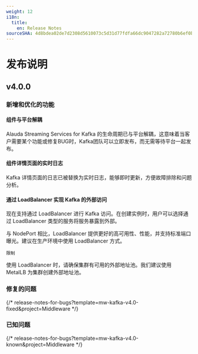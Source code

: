 ```yaml
---
weight: 12
i18n:
  title:
    en: Release Notes
sourceSHA: 4d8bdea02de7d2308d5610073c5d31d77fdfa66dc9047282a72780b6ef0b1b8a
---
```


# 发布说明

## v4.0.0

### 新增和优化的功能

#### 组件与平台解耦

Alauda Streaming Services for Kafka 的生命周期已与平台解耦，这意味着当客户需要某个功能或修复BUG时，Kafka团队可以立即发布，而无需等待平台一起发布。

#### 组件详情页面的实时日志

Kafka 详情页面的日志已被替换为实时日志，能够即时更新，方便故障排除和问题分析。

#### 通过 LoadBalancer 实现 Kafka 的外部访问

现在支持通过 LoadBalancer 进行 Kafka 访问。在创建实例时，用户可以选择通过 LoadBalancer 类型的服务将服务暴露到外部。

与 NodePort 相比，LoadBalancer 提供更好的高可用性、性能，并支持标准端口曝光。建议在生产环境中使用 LoadBalancer 方式。

`限制`

使用 LoadBalancer 时，请确保集群有可用的外部地址池。我们建议使用 MetalLB 为集群创建外部地址池。

### 修复的问题

{/* release-notes-for-bugs?template=mw-kafka-v4.0-fixed&project=Middleware */}

### 已知问题

{/* release-notes-for-bugs?template=mw-kafka-v4.0-known&project=Middleware */}

